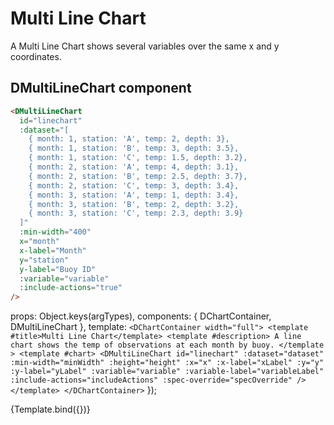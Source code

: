 
<Meta
    title="Elements/Charts/Multi Line Chart"
    component={DMultiLineChart}
/>


# Multi Line Chart

A Multi Line Chart shows several variables over the same x and y coordinates.

<ArgsTable story="Multi Line Chart" />

## DMultiLineChart component

```html
<DMultiLineChart
  id="linechart"
  :dataset="[
    { month: 1, station: 'A', temp: 2, depth: 3},
    { month: 1, station: 'B', temp: 3, depth: 3.5},
    { month: 1, station: 'C', temp: 1.5, depth: 3.2},
    { month: 2, station: 'A', temp: 4, depth: 3.1},
    { month: 2, station: 'B', temp: 2.5, depth: 3.7},
    { month: 2, station: 'C', temp: 3, depth: 3.4},
    { month: 3, station: 'A', temp: 1, depth: 3.4},
    { month: 3, station: 'B', temp: 2, depth: 3.2},
    { month: 3, station: 'C', temp: 2.3, depth: 3.9}
  ]"
  :min-width="400"
  x="month"
  x-label="Month"
  y="station"
  y-label="Buoy ID"
  :variable="variable"
  :include-actions="true"
/>
```

  props: Object.keys(argTypes),
  components: { DChartContainer, DMultiLineChart },
  template: `
        <DChartContainer width="full">
          <template #title>Multi Line Chart</template>
          <template #description>
            A line chart shows the temp of observations at each month by buoy.
          </template
          >
          <template #chart>
            <DMultiLineChart
              id="linechart"
              :dataset="dataset"
              :min-width="minWidth"
              :height="height"
              :x="x"
              :x-label="xLabel"
              :y="y"
              :y-label="yLabel"
              :variable="variable"
              :variable-label="variableLabel"
              :include-actions="includeActions"
              :spec-override="specOverride"
            />
          </template>
        </DChartContainer>
    `
});

<Canvas>
  <Story name="Multi Line Chart" args={{
    includeActions: true,
    minWidth: 400,
    height: 300,
    x: 'month',
    y: 'temp',
    variable: 'station',
    xLabel: 'Month',
    yLabel: 'Temperature (C)',
    variableLabel: 'Buoy ID',
    dataset: [
      { month: 1, station: 'A', temp: 2, depth: 3},
      { month: 1, station: 'B', temp: 3, depth: 3.5},
      { month: 1, station: 'C', temp: 1.5, depth: 3.2},
      { month: 2, station: 'A', temp: 4, depth: 3.1},
      { month: 2, station: 'B', temp: NaN, depth: 3.7},
      { month: 2, station: 'C', temp: 3, depth: 3.4},
      { month: 3, station: 'A', temp: 1, depth: 3.4},
      { month: 3, station: 'B', temp: 2, depth: 3.2},
      { month: 3, station: 'C', temp: 2.3, depth: 3.9}
    ],
    specOverride: {axes: [{orient: 'top'}]},
  }}>
    {Template.bind({})}
  </Story>
</Canvas>
